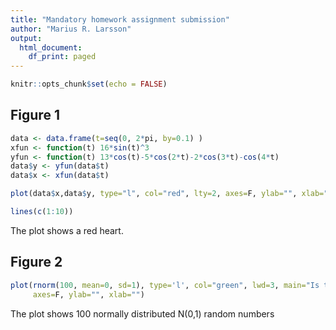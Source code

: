 ```yaml
---
title: "Mandatory homework assignment submission"
author: "Marius R. Larsson"
output:
  html_document:
    df_print: paged
---
```


```r
knitr::opts_chunk$set(echo = FALSE)
```

## Figure 1

```r
data <- data.frame(t=seq(0, 2*pi, by=0.1) )
xfun <- function(t) 16*sin(t)^3
yfun <- function(t) 13*cos(t)-5*cos(2*t)-2*cos(3*t)-cos(4*t)
data$y <- yfun(data$t)
data$x <- xfun(data$t)

plot(data$x,data$y, type="l", col="red", lty=2, axes=F, ylab="", xlab="")

lines(c(1:10))

```

The plot shows a red heart.

## Figure 2

```r
plot(rnorm(100, mean=0, sd=1), type='l', col="green", lwd=3, main="Is this normal?",
     axes=F, ylab="", xlab="")
```

The plot shows 100 normally distributed N(0,1) random numbers